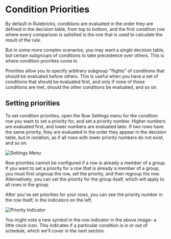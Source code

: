 # Condition Priorities

By default in Rulebricks, conditions are evaluated in the order they are defined in the decision table, from top to bottom, and the first condition row where every comparison is satisfied is the one that is used to calculate the result of the rule.

But in some more complex scenarios, you may want a single decision table, but certain subgroups of conditions to take precedence over others. This is where condition priorities come in.

Priorities allow you to specify arbitrary subgroup "flights" of conditions that should be evaluated before others. This is useful when you have a set of conditions that should be evaluated first, and only if none of those conditions are met, should the other conditions be evaluated, and so on.

## Setting priorities

To set condition priorities, open the Row Settings menu for the condition row you want to set a priority for, and set a priority number. Higher numbers are evaluated first, and lower numbers are evaluated later. If two rows have the same priority, they are evaluated in the order they appear in the decision table, but in isolation, as if all rows with lower priority numbers do not exist, and so on.

![Settings Menu](https://d1zic6dm9txw4h.cloudfront.net/rulebricks-docs-assets/static/images/advanced-features/row-priority.png)

Row priorities cannot be configured if a row is already a member of a group. If you want to set a priority for a row that is already a member of a group, you must first ungroup the row, set the priority, and then regroup the row. Alternatively, you can set the priority for the group itself, which will apply to all rows in the group.

After you've set priorities for your rows, you can see the priority number in the row itself, in the indicators on the left.

![Priority Indicator](https://d1zic6dm9txw4h.cloudfront.net/rulebricks-docs-assets/static/images/advanced-features/status-symbols.png)

You might note a new symbol in the row indicator in the above image– a little clock icon. This indicates if a particular condition is in or out of schedule, which we'll cover in the next section.
